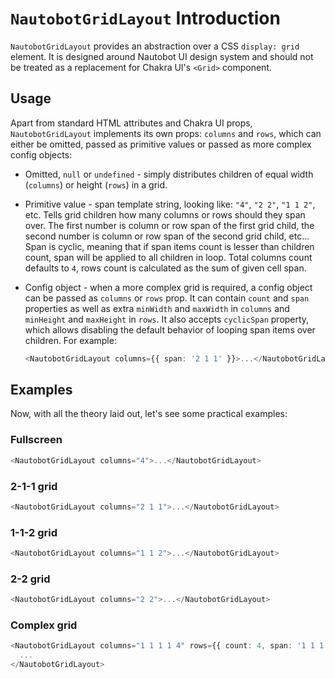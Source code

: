 

<Meta title="Components/NautobotGridLayout/Introduction" />

# `NautobotGridLayout` Introduction

`NautobotGridLayout` provides an abstraction over a CSS `display: grid` element.
It is designed around Nautobot UI design system and should not be treated as a
replacement for Chakra UI's `<Grid>` component.

## Usage

Apart from standard HTML attributes and Chakra UI props, `NautobotGridLayout`
implements its own props: `columns` and `rows`, which can either be omitted,
passed as primitive values or passed as more complex config objects:

- Omitted, `null` or `undefined` - simply distributes children of equal width
  (`columns`) or height (`rows`) in a grid.

- Primitive value - span template string, looking like: `"4"`, `"2 2"`,
  `"1 1 2"`, etc. Tells grid children how many columns or rows should they span
  over. The first number is column or row span of the first grid child, the
  second number is column or row span of the second grid child, etc... Span is
  cyclic, meaning that if span items count is lesser than children count, span
  will be applied to all children in loop. Total columns count defaults to `4`,
  rows count is calculated as the sum of given cell span.

- Config object - when a more complex grid is required, a config object can be
  passed as `columns` or `rows` prop. It can contain `count` and `span`
  properties as well as extra `minWidth` and `maxWidth` in `columns` and
  `minHeight` and `maxHeight` in `rows`. It also accepts `cyclicSpan` property,
  which allows disabling the default behavior of looping span items over
  children. For example:

  ```typescript
  <NautobotGridLayout columns={{ span: '2 1 1' }}>...</NautobotGridLayout>
  ```

## Examples

Now, with all the theory laid out, let's see some practical examples:

### Fullscreen

<NautobotUIProvider>
  <NautobotGridLayout columns="4" minHeight={300}>
    <StoryContent />
  </NautobotGridLayout>
</NautobotUIProvider>

```typescript
<NautobotGridLayout columns="4">...</NautobotGridLayout>
```

### 2-1-1 grid

<NautobotUIProvider>
  <NautobotGridLayout columns="2 1 1" minHeight={300}>
    <StoryContent />
    <StoryContent />
    <StoryContent />
    <StoryContent />
    <StoryContent />
    <StoryContent />
  </NautobotGridLayout>
</NautobotUIProvider>

```typescript
<NautobotGridLayout columns="2 1 1">...</NautobotGridLayout>
```

### 1-1-2 grid

<NautobotUIProvider>
  <NautobotGridLayout columns="1 1 2" minHeight={300}>
    <StoryContent />
    <StoryContent />
    <StoryContent />
  </NautobotGridLayout>
</NautobotUIProvider>

```typescript
<NautobotGridLayout columns="1 1 2">...</NautobotGridLayout>
```

### 2-2 grid

<NautobotUIProvider>
  <NautobotGridLayout columns="2 2" minHeight={300}>
    <StoryContent />
    <StoryContent />
    <StoryContent />
    <StoryContent />
  </NautobotGridLayout>
</NautobotUIProvider>

```typescript
<NautobotGridLayout columns="2 2">...</NautobotGridLayout>
```

### Complex grid

<NautobotUIProvider>
  <NautobotGridLayout
    columns="1 1 1 1 4"
    minHeight={300}
    rows={{ count: 4, span: '1 1 1 1 3' }}
  >
    <StoryContent />
    <StoryContent />
    <StoryContent />
    <StoryContent />
    <StoryContent />
  </NautobotGridLayout>
</NautobotUIProvider>

```typescript
<NautobotGridLayout columns="1 1 1 1 4" rows={{ count: 4, span: '1 1 1 1 3' }}>
  ...
</NautobotGridLayout>
```
